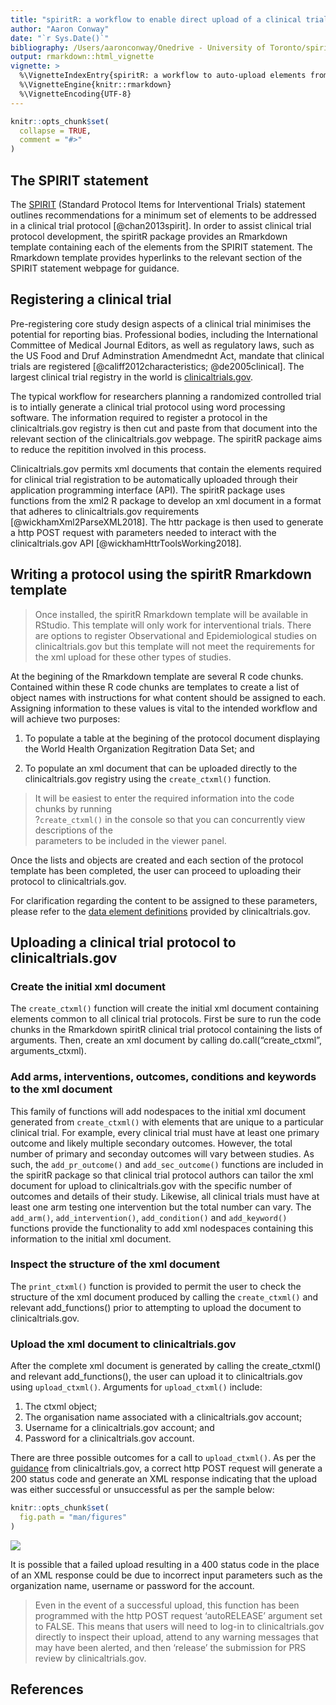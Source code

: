 ```yaml
---
title: "spiritR: a workflow to enable direct upload of a clinical trial protocol to clinicaltrials.gov"
author: "Aaron Conway"
date: "`r Sys.Date()`"
bibliography: /Users/aaronconway/Onedrive - University of Toronto/spiritR/references.bib
output: rmarkdown::html_vignette
vignette: >
  %\VignetteIndexEntry{spiritR: a workflow to auto-upload elements from a clinical trial protocol to clinicaltrials.gov}
  %\VignetteEngine{knitr::rmarkdown}
  %\VignetteEncoding{UTF-8}
---
```


```r
knitr::opts_chunk$set(
  collapse = TRUE,
  comment = "#>"
)
```

## The SPIRIT statement

The [SPIRIT](http://spirit-statement.org) (Standard Protocol Items for Interventional Trials) statement outlines recommendations for a minimum set of elements to be addressed in a  clinical trial protocol [@chan2013spirit]. In order to assist clinical trial protocol development, the spiritR package provides an Rmarkdown template containing each of the elements from the SPIRIT statement. The Rmarkdown template provides hyperlinks to the relevant section of the SPIRIT statement webpage for guidance.

## Registering a clinical trial

Pre-registering core study design aspects of a clinical trial minimises the potential for reporting bias. Professional bodies, including the International Committee of Medical Journal Editors, as well as regulatory laws, such as the US Food and Druf Adminstration Amendmednt Act, mandate that clinical trials are registered [@califf2012characteristics; @de2005clinical]. The largest clinical trial registry in the world is [clinicaltrials.gov](http://www.clinicaltrials.gov).

The typical workflow for researchers planning a randomized controlled trial is to intially generate a clinical trial protocol using word processing software. The information required to register a protocol in the clinicaltrials.gov registry is then cut and paste from that document into the relevant section of the clinicaltrials.gov webpage. The spiritR package aims to reduce the repitition involved in this process. 

Clinicaltrials.gov permits xml documents that contain the elements required for clinical trial registration to be automatically uploaded through their application programming interface (API). The spiritR package uses functions from the xml2 R package to develop an xml document in a format that adheres to clinicaltrials.gov requirements [@wickhamXml2ParseXML2018]. The httr package is then used to generate a http POST request with parameters needed to interact with the clinicaltrials.gov API [@wickhamHttrToolsWorking2018]. 

## Writing a protocol using the spiritR Rmarkdown template

>Once installed, the spiritR Rmarkdown template will be available in RStudio. This template will only work for interventional trials. There are options to register Observational and Epidemiological studies on clinicaltrials.gov but this template will not meet the requirements for the xml upload for these other types of studies.

At the begining of the Rmarkdown template are several R code chunks. Contained within these R code chunks are templates to create a list of object names with instructions for what content should be assigned to each. Assigning information to these values is vital to the intended workflow and will achieve two purposes:

1. To populate a table at the begining of the protocol document displaying the World Health Organization Regitration Data Set; and

2. To populate an xml document that can be uploaded directly to the clinicaltrials.gov registry using the ```create_ctxml()``` function.


>It will be easiest to enter the required information into the code chunks by running <br>?```create_ctxml()``` in the console so that you can concurrently view descriptions of the <br>parameters to be included in the viewer panel.

Once the lists and objects are created and each section of the protocol template has been completed, the user can proceed to uploading their protocol to clinicaltrials.gov.

For clarification regarding the content to be assigned to these parameters, please refer to the [data element definitions](https://prsinfo.clinicaltrials.gov/definitions.html) provided by clinicaltrials.gov.

## Uploading a clinical trial protocol to clinicaltrials.gov

### Create the initial xml document

The ```create_ctxml()``` function will create the initial xml document containing elements common to all clinical trial protocols. First be sure to run the code chunks in the Rmarkdown spiritR clinical trial protocol containing the lists of arguments. Then, create an xml document by calling do.call("create_ctxml", arguments_ctxml). 

### Add arms, interventions, outcomes, conditions and keywords to the xml document

This family of functions will add nodespaces to the initial xml document generated from ```create_ctxml()``` with elements that are unique to a particular clinical trial. For example, every clinical trial must have at least one primary outcome and likely multiple secondary outcomes. However, the total number of primary and seconday outcomes will vary between studies. As such, the ```add_pr_outcome()``` and ```add_sec_outcome()``` functions are included in the spiritR package so that clinical trial protocol authors can tailor the xml document for upload to clinicaltrials.gov with the specific number of outcomes and details of their study. Likewise, all clinical trials must have at least one arm testing one intervention but the total number can vary. The ```add_arm()```, ```add_intervention()```, ```add_condition()``` and ```add_keyword()``` functions provide the functionality to add xml nodespaces containing this information to the initial xml document.

### Inspect the structure of the xml document

The ```print_ctxml()``` function is provided to permit the user to check the structure of the xml document produced by calling the ```create_ctxml()``` and relevant add_functions() prior to attempting to upload the document to clinicaltrials.gov. 

### Upload the xml document to clinicaltrials.gov

After the complete xml document is generated by calling the create_ctxml() and relevant add_functions(), the user can upload it to clinicaltrials.gov using ```upload_ctxml()```. Arguments for ```upload_ctxml()``` include:

1. The ctxml object;
2. The organisation name associated with a clinicaltrials.gov account;
3. Username for a clinicaltrials.gov account; and
4. Password for a clinicaltrials.gov account.

There are three possible outcomes for a call to ```upload_ctxml()```. As per the [guidance](https://prsinfo.clinicaltrials.gov/prs-users-guide.html#xml) from clinicaltrials.gov, a correct http POST request will generate a 200 status code and generate an XML response indicating that the upload was either successful or unsuccessful as per the sample below:

```r
knitr::opts_chunk$set(
  fig.path = "man/figures"
)
```


![](example-response.png)

It is possible that a failed upload resulting in a 400 status code in the place of an XML response could be due to incorrect input parameters such as the organization name, username or password for the account.


>Even in the event of a successful upload, this function has been programmed with the http POST request 'autoRELEASE' argument set to FALSE. This means that users will need to log-in to clinicaltrials.gov directly to inspect their upload, attend to any warning messages that may have been alerted, and then 'release' the submission for PRS review by clinicaltrials.gov.

## References



